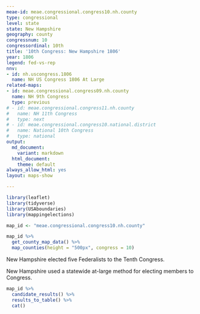 ```yaml
---
meae-id: meae.congressional.congress10.nh.county
type: congressional
level: state
state: New Hampshire
geography: county
congressnum: 10
congressordinal: 10th
title: '10th Congress: New Hampshire 1806'
year: 1806
legend: fed-vs-rep
nnv:
- id: nh.uscongress.1806
  name: NH US Congress 1806 At Large
related-maps:
- id: meae.congressional.congress09.nh.county
  name: NH 9th Congress
  type: previous
# - id: meae.congressional.congress11.nh.county
#   name: NH 11th Congress
#   type: next
# - id: meae.congressional.congress10.national.district
#   name: National 10th Congress
#   type: national
output:
  md_document:
    variant: markdown
  html_document:
    theme: default
always_allow_html: yes
layout: maps-show

---
```


```r
library(leaflet)
library(tidyverse)
library(USAboundaries)
library(mappingelections)

map_id <- "meae.congressional.congress10.nh.county"
```

<div class="map">

```r
map_id %>%
  get_county_map_data() %>%
  map_counties(height = "500px", congress = 10)
```

</div>

New Hampshire elected five Federalists to the Tenth Congress.

New Hampshire used a statewide at-large method for electing members to Congress.

<div class="results-table">

```r
map_id %>%
  candidate_results() %>%
  results_to_table() %>%
  cat()
```

</div>
